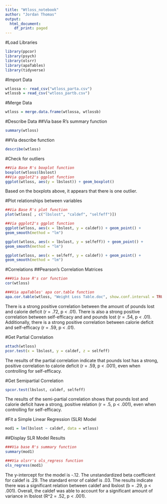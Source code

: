```yaml
---
title: "Wtloss_notebook"
author: "Jordan Thomas"
output:
  html_document:
    df_print: paged
---
```


#Load Libraries
```r
library(ppcor)
library(psych)
library(olsrr)
library(apaTables)
library(tidyverse)
```

#Import Data
```r
wtlossa <- read_csv("wtloss_parta.csv")
wtlossb = read_csv("wtloss_partb.csv")
```

#Merge Data
```r
wtloss = merge.data.frame(wtlossa, wtlossb)
```

#Describe Data
##Via base R's summary function
```r
summary(wtloss)
```

##Via describe function
```r
describe(wtloss)
```

#Check for outliers
```r
##Via Base R's boxplot function
boxplot(wtloss$lbslost)
##Via ggplot2's ggplot function
ggplot(wtloss, aes(y = lbslost)) + geom_boxplot()
```
Based on the boxplots above, it appears that there is one outlier.

#Plot relationships between variables
```r
##Via Base R's plot function
plot(wtloss[ , c("lbslost", "caldef", "selfeff")])
```

```r
##Via ggplot2's ggplot function
ggplot(wtloss, aes(x = lbslost, y = caldef)) + geom_point() +
geom_smooth(method = "lm")

ggplot(wtloss, aes(x = lbslost, y = selfeff)) + geom_point() +
geom_smooth(method = "lm")

ggplot(wtloss, aes(x = selfeff, y = caldef)) + geom_point() +
geom_smooth(method = "lm")
```

#Correlations
##Pearson's Correlation Matrices
```r
###Via base R's cor function
cor(wtloss)
```

```r
###Via apaTables' apa cor.table function
apa.cor.table(wtloss, "Weight Loss Table.doc", show.conf.interval = TRUE)
```

There is a strong positive correlation between the amount of pounds lost and calorie deficit (r = .72, p < .01). There is also a strong positive correlation between self-efficacy and and pounds lost (r = .54, p < .01). Additionally, there is a strong positive correlation between calorie deficit and self-efficacy (r = .59, p < .01).

#Get Partial Correlation
```r
attach(wtloss)
pcor.test(x = lbslost, y = caldef, z = selfeff)
```

The results of the partial correlation indicate that pounds lost has a strong, positive correlation to calorie deficit (r = .59, p < .001), even when controlling for self-efficacy.

#Get Semipartial Correlation
```r
spcor.test(lbslost, caldef, selfeff)
```

The results of the semi-partial correlation shows that pounds lost and calorie deficit have a strong, positive relation (r = .5, p < .001), even when controlling for self-efficacy.

#Fit a Simple Linear Regression (SLR) Model
```r
mod1 = lm(lbslost ~ caldef, data = wtloss)
```

##Display SLR Model Results
```r
###Via base R's summary function
summary(mod1)
```

```r
###Via olsrr's ols_regress function
ols_regress(mod1)
```

The y-intercept for the model is -.12. The unstandardized beta coefficient for caldef is .29. The standard error of caldef is .03. The results indicate there was a significant relation between caldef and lbslost (b = .29, p < .001). Overall, the caldef was able to account for a significant amount of variance in lbslost (R^2 = .52, p < .001).
